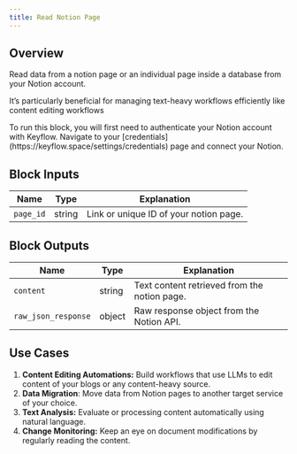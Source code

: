 ```yaml
---
title: Read Notion Page
---
```


## Overview

Read data from a notion page or an individual page inside a database from your Notion account.

It’s particularly beneficial for managing text-heavy workflows efficiently like content editing workflows

<Note>
  To run this block, you will first need to authenticate your Notion account
  with Keyflow. Navigate to your
  [credentials](https://keyflow.space/settings/credentials) page and connect
  your Notion.
</Note>

## Block Inputs

| Name      | Type   | Explanation                            |
| --------- | ------ | -------------------------------------- |
| `page_id` | string | Link or unique ID of your notion page. |

## Block Outputs

| Name                | Type   | Explanation                                  |
| ------------------- | ------ | -------------------------------------------- |
| `content`           | string | Text content retrieved from the notion page. |
| `raw_json_response` | object | Raw response object from the Notion API.     |

## Use Cases

1. **Content Editing Automations:** Build workflows that use LLMs to edit content of your blogs or any content-heavy source.
2. **Data Migration**: Move data from Notion pages to another target service of your choice.
3. **Text Analysis:** Evaluate or processing content automatically using natural language.
4. **Change Monitoring:** Keep an eye on document modifications by regularly reading the content.

